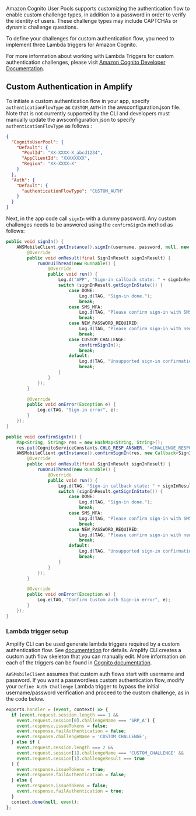 Amazon Cognito User Pools supports customizing the authentication flow to enable custom challenge types, in addition to a password in order to verify the identity of users. These challenge types may include CAPTCHAs or dynamic challenge questions.

To define your challenges for custom authentication flow, you need to implement three Lambda triggers for Amazon Cognito.

For more information about working with Lambda Triggers for custom authentication challenges, please visit [Amazon Cognito Developer Documentation](https://docs.aws.amazon.com/cognito/latest/developerguide/user-pool-lambda-challenge.html).

## Custom Authentication in Amplify

To initiate a custom authentication flow in your app, specify `authenticationFlowType` as `CUSTOM_AUTH` in the awsconfiguration.json file. Note that is not currently supported by the CLI and developers must manually update the awsconfiguration.json to specify `authenticationFlowType` as follows : 

```json
{
  "CognitoUserPool": {
    "Default": {
      "PoolId": "XX-XXXX-X_abcd1234",
      "AppClientId": "XXXXXXXX",
      "Region": "XX-XXXX-X"
    }
  },
  "Auth": {
    "Default": {
      "authenticationFlowType": "CUSTOM_AUTH"
    }
  }
}
```

Next, in the app code  call `signIn` with a dummy password. Any custom challenges needs to be answered using the `confirmSignIn` method as follows:

```java
public void signIn() {
    AWSMobileClient.getInstance().signIn(username, password, null, new Callback<SignInResult>() {
        @Override
        public void onResult(final SignInResult signInResult) {
            runOnUiThread(new Runnable() {
                @Override
                public void run() {
                    Log.d("APP", "Sign-in callback state: " + signInResult.getSignInState());
                    switch (signInResult.getSignInState()) {
                        case DONE:
                            Log.d(TAG, "Sign-in done.");
                            break;
                        case SMS_MFA:
                            Log.d(TAG, "Please confirm sign-in with SMS.");
                            break;
                        case NEW_PASSWORD_REQUIRED:
                            Log.d(TAG, "Please confirm sign-in with new password.");
                            break;
                        case CUSTOM_CHALLENGE:
                            confirmSignIn();
                            break;
                        default:
                            Log.d(TAG, "Unsupported sign-in confirmation: " + signInResult.getSignInState());
                            break;
                    }
                }
            });
        }

        @Override
        public void onError(Exception e) {
            Log.e(TAG, "Sign-in error", e);
        }
    });
}

public void confirmSignIn() {
    Map<String, String> res = new HashMap<String, String>();
    res.put(CognitoServiceConstants.CHLG_RESP_ANSWER, "<CHALLENGE_RESPONSE>");
    AWSMobileClient.getInstance().confirmSignIn(res, new Callback<SignInResult>() {
        @Override
        public void onResult(final SignInResult signInResult) {
            runOnUiThread(new Runnable() {
                @Override
                public void run() {
                    Log.d(TAG, "Sign-in callback state: " + signInResult.getSignInState());
                    switch (signInResult.getSignInState()) {
                        case DONE:
                            Log.d(TAG, "Sign-in done.");
                            break;
                        case SMS_MFA:
                            Log.d(TAG, "Please confirm sign-in with SMS.");
                            break;
                        case NEW_PASSWORD_REQUIRED:
                            Log.d(TAG, "Please confirm sign-in with new password.");
                            break;
                        default:
                            Log.d(TAG, "Unsupported sign-in confirmation: " + signInResult.getSignInState());
                            break;
                    }
                }
            });
        }

        @Override
        public void onError(Exception e) {
            Log.e(TAG, "Confirm Custom auth Sign-in error", e);
        }
    });
}
```

### Lambda trigger setup

Amplify CLI can be used generate lambda triggers required by a custom authentication flow. See [documentation](/[platform]/tools/cli/usage/lambda-triggers/) for details. Amplify CLI creates a custom auth flow skeleton that you can manually edit. More information on each of the triggers can be found in [Cognito documentation](https://docs.aws.amazon.com/cognito/latest/developerguide/user-pool-lambda-challenge.html).

`AWSMobileClient` assumes that custom auth flows start with username and password. If you want a passwordless custom authentication flow, modify your `Define Auth Challenge` Lambda trigger to bypass the initial username/password verification and proceed to the custom challenge, as in the code below.

```javascript
exports.handler = (event, context) => {
  if (event.request.session.length === 1 && 
    event.request.session[0].challengeName === 'SRP_A') {
    event.response.issueTokens = false;
    event.response.failAuthentication = false;
    event.response.challengeName = 'CUSTOM_CHALLENGE';
  } else if (
    event.request.session.length === 2 &&
    event.request.session[1].challengeName === 'CUSTOM_CHALLENGE' &&
    event.request.session[1].challengeResult === true
  ) {
    event.response.issueTokens = true;
    event.response.failAuthentication = false;
  } else {
    event.response.issueTokens = false;
    event.response.failAuthentication = true;
  }
  context.done(null, event);
};
``` 
